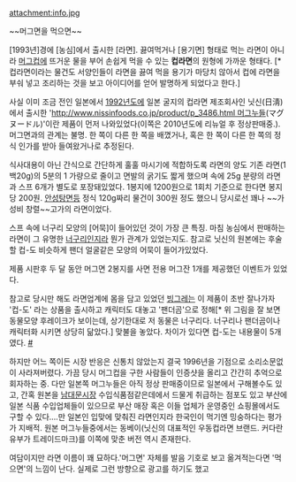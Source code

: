 attachment:info.jpg

~~머그면을 먹으면~~

[1993년]경에 [농심]에서 출시한 [라면]. 끓여먹거나 [용기면] 형태로 먹는 라면이 아니라 [[머그컵]]에 뜨거운 물을 부어 손쉽게 먹을 수 있는 '''컵라면'''의 원형에 가까운 형태다. [* 컵라면이라는 물건도 서양인들이 라면을 끓여 먹을 용기가 마당치 않아서 컵에 라면을 부숴 넣고 조리하는 것을 보고 아이디어를 얻어 발명하게 되었다고 한다.]

사실 이미 조금 전인 일본에서 [[1992년]]도에 일본 굴지의 컵라면 제조회사인 닛신(日淸)에서 출시한 '[[http://www.nissinfoods.co.jp/product/p_3486.html 머그누들]](マグヌードル)'이란 제품이 먼저 나와있었다(이쪽은 2010년도에 리뉴얼 후 정상판매중.). 머그면과의 관계는 불명. 한 쪽이 다른 한 쪽을 배꼈거나, 혹은 한 쪽이 다른 한 쪽의 정식 인가를 받아 들여왔거나로 추정된다.

식사대용이 아닌 간식으로 간단하게 훌훌 마시기에 적합하도록 라면의 양도 기존 라면(1백20g)의 5분의 1 가량으로 줄이고 면발의 굵기도 짧게 했으며 속에 25g 분량의 라면과 스프 6개가 별도로 포장돼있었다. 1봉지에 1200원으로 1회치 기준으로 한다면 봉지당 200원. [[안성탕면]]등 정식 120g짜리 물건이 300원 정도 했으니 당시로선 꽤나 ~~가성비 창렬~~고가의 라면이었다. 

스프 속에 너구리 모양의 [어묵]이 들어있던 것이 가장 큰 특징. 마침 농심에서 판매하는 라면이 그 유명한 [[너구리]]인지라 뭔가 관계가 있었는지도. 참고로 닛신의 원본에는 후술할 컵-도 비슷하게 팬더 얼굴같은 모양의 어묵이 들어가있었다.

제품 시판후 두 달 동안 머그면 2봉지를 사면 전용 머그잔 1개를 제공했던 이벤트가 있었다.

참고로 당시만 해도 라면업계에 몸을 담고 있었던 [[빙그레]]는 이 제품이 초반 잘나가자 '컵-도' 라는 상품을 출시하고 캐릭터도 대놓고 '팬더곰'으로 정해[* 위 그림을 잘 보면 동물모양 후레이크가 보이는데, 상기한대로 저 동물은 너구리다. 너구리나 팬더곰이나 캐릭터화 시키면 상당히 닮았다.] 맞불을 놓았다. 차이가 있다면 컵-도는 내용물이 5개였다. [http://www.dgmore.com/library/tv.php?workType=library&cat=1&sT=&y1=&y2=&yorder=&sF=%EC%BB%B5%EB%8F%84&x=0&y=0 #] 

하지만 어느 쪽이든 시장 반응은 신통치 않았는지 결국 1996년을 기점으로 소리소문없이 사라져버렸다. 가끔 당시 머그컵을 구한 사람들이 인증샷을 올리고 간간히 추억으로 회자하는 중. 다만 일본쪽 머그누들은 아직 정상 판매중이므로 일본에서 구해볼수도 있고, 간혹 원본을 [[남대문시장]] 수입식품점같은데에서 드물게 취급하는 점포도 있고 부산에 일본 식품 수입업체들이 있으므로 부산 매장 혹은 이들 업체가 운영중인 쇼핑몰에서도 구할 수 있다....만 일본인 입맞에 맞춰진 라면인지라 한국인이 먹기엔 밍숭하다는 평가가 지배적. 원본 머그누들중에서는 동베이(닛신의 대표적인 우동컵라면 브랜드. 커다란 유부가 트레이드마크)를 이쪽에 맞춘 버전 역시 존재한다.

여담이지만 라면 이름이 꽤 묘하다.'머그면' 자체를 발음 기호로 보고 옮겨적는다면 '먹으면'의 느낌이 난다. 실제로 그런 방향으로 광고를 하기도 했고
